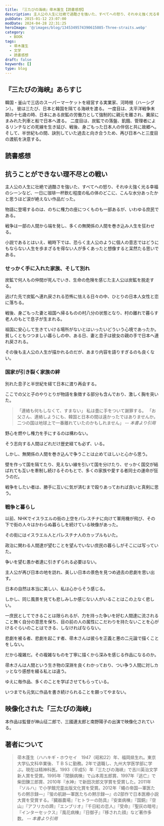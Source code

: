```yaml
---
title: 『三たびの海峡』帚木蓬生【読書感想】
description: 主人公の人生に壮絶で過酷さを強いた、すべてへの怒り、それゆえ強く光る幸福のシーンなど、一日に珈琲一杯飲む程度の私の体のどこに、こんな水分あったかと思うほど涙が絶えない作品だった。日本と韓国を隔てる海峡を三度渡った人物を描く大河小説。
pubDate: 2015-01-12 23:07:00
modDate: 2024-04-28 22:31:25
heroImage: '@/images/blog/1345349574390615085-Three-straits.webp'
category:
  - BOOK
tags:
  - 帚木蓬生
  - 文学
  - 読書感想
draft: false
keywords: []
type: blog
---
```


## 『三たびの海峡』あらすじ

韓国・釜山で三店のスーパーマーケットを経営する実業家、河時根（ハーシグン）。
彼は三たび、日本と韓国を隔てる海峡を渡る。
一度目は、太平洋戦争末期の十七歳の時、日本にある炭鉱の労働力として強制的に親元を離され、糞尿にまみれた列車と船で日本へ渡る。
二度目は、炭鉱での落盤、飢餓、管理者によるリンチなどの死線を生き延び、戦後、身ごもった日本人の伴侶と共に故郷へ。
そして、半世紀もの間、訣別していた過去と向き合うため、再び日本へと三度目の渡航を決意する。

## 読書感想

## 抗うことができない理不尽との戦い

主人公の人生に壮絶で過酷さを強いた、すべてへの怒り、それゆえ強く光る幸福のシーンなど、一日に珈琲一杯飲む程度の私の体のどこに、こんな水分あったかと思うほど涙が絶えない作品だった。

物語に登場するのは、のちに権力の座につくものも一部あるが、いわゆる庶民である。

戦争は一部の人間から端を発し、多くの無関係の人間を巻き込み人生を狂わせる。

小説であるとはいえ、戦時下では、恐らく主人公のように個人の意志ではどうにもならない人生を歩まざるを得ない人が多くあったと想像すると呆然たる思いである。

### せっかく手に入れた家族、そして別れ

炭鉱で何人もの仲間が死んでいき、生命の危険を感じた主人公は炭鉱を脱走する。

逃げた先で炭鉱へ連れ戻される恐怖に怯える日々の中、ひとりの日本人女性と恋に落ちる。

戦後、身ごもった妻と祖国へ帰るものの村八分の状態となり、村の離れで暮らす老人のもとで息子が生まれる。

祖国に安心して生きていける場所がないとはいったいどういう心境であったか。貧しくともつつましい暮らしの中、ある日、妻と息子は彼女の親の手で日本へ連れ戻される。

その後も主人公の人生が描かれるのだが、あまり内容を語りすぎるのも良くない。

### 国家が引き裂く家族の絆

別れた息子と半世紀を経て日本に渡り再会する。

ここでの父と子のやりとりが物語を象徴する部分も含んでおり、激しく胸を突いた。

> 「連絡も何もしなくて、すまない」
> 私は畳に手をついて謝罪する。
> 「お父さん、連絡しようにも、韓国と日本の間は遠かったではありませんか。二つの国は地球上で一番離れていたのかもしれません」 <cite>-- 本書より引用</cite>

野心を燃やし権力を手にするのは構わない。

そう志向する人間はどれだけ歴史経ても必ず、いる。

しかし、無関係の人間を巻き込んで争うことは止めてほしいと心から思う。

壁を作って国を隔てたり、見えない線を引いて国を分けたり、せっかく国交が結ばれても互いを牽制し続けるそのもとで、多くの家族や愛する者同士の運命が狂うのだ。

戦争をしたい者は、勝手に互いに気が済むまで殴りあっておれば良いと真剣に思う。

### 戦争と暮らし

以前、NHKでイスラエルの街の上空をパレスチナに向けて軍用機が飛び、その下で街の人々はかわらぬ暮らしを続けている映像があった。

その街にはイスラエル人とパレスチナ人のカップルもいた。

政治に関わる人間達が望むことを望んでいない庶民の暮らしがそこには写っていた。

争いを望む愚か者達に引きずられる必要はない。

主人公が再び日本の地を訪れ、美しい日本の景色を見つめ過去の悲劇を思い出す。

日本の自然は本当に美しい、私は心からそう感じる。

しかし、同じ風景を見ても悲しみしか感じない人がいることはこの上なく悲しい。

一庶民としてできることは限られるが、力を持った争いを好む人間達に流されること無く自分の意思を保ち、目の前の人の属性にこだわりを持たないことを心がけるぐらいのことはできる、しなければならない。

悲劇を被る者、悲劇を起こす者、帚木さんは彼らを正義と悪の二元論で描くことをしない。

だから複雑だ。その複雑なものを丁寧に描くから深みを感じる作品になるのか。

帚木さんは人間という生き物の深淵を良くわかっており、つい争う人間に対しカッとなり感想を綴る私とは違う。

ゆえに毎作品、多くのことを学ばさせてもらっている。

いつまでも元気に作品を書き続けられることを願ってやまない。

<div class='not-prose'>
  <div data-vc_mylinkbox_id='886767437'></div>
</div>

## 映像化された「三たびの海峡」

本作品は監督が神山征二郎で、三國連太郎と南野陽子の出演で映像化されている。

<div class='not-prose'>
  <div data-vc_mylinkbox_id='886767443'></div>
</div>

## 著者について

> 帚木蓬生（ハハキギ・ホウセイ　1947（昭和22）年、福岡県生れ。東京大学仏文科卒業後、ＴＢＳに勤務。2年で退職し、九州大学医学部に学ぶ。現在は精神科医。1993（平成5）年『三たびの海峡』で吉川英治文学新人賞を受賞。1995年『閉鎖病棟』で山本周五郎賞、1997年『逃亡』で柴田錬三郎賞、2010年『水神』で新田次郎文学賞を受賞した。2011年『ソルハ』で小学館児童出版文化賞を受賞。2012年『蠅の帝国―軍医たちの黙示録―』『蛍の航跡―軍医たちの黙示録―』の2部作で日本医療小説大賞を受賞する。『臓器農場』『ヒトラーの防具』『安楽病棟』『国銅』『空山』『アフリカの蹄』『エンブリオ』『千日紅の恋人』『受命』『聖灰の暗号』『インターセックス』『風花病棟』『日御子』『移された顔』など著作多数。 <cite>-- 本書より引用</cite>
